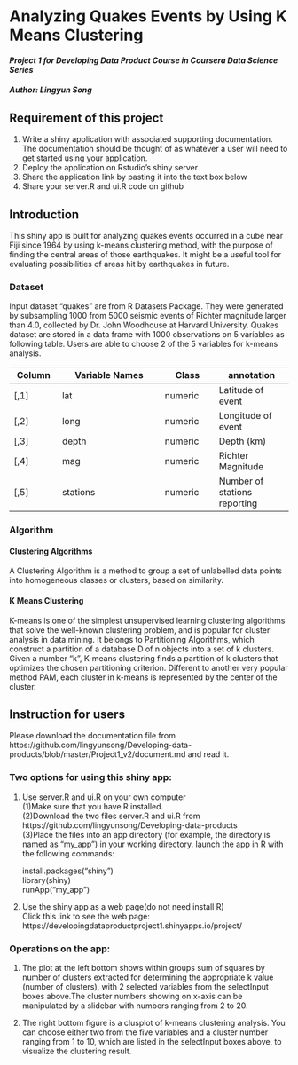 Analyzing Quakes Events by Using K Means Clustering
===================================================

#### *Project 1 for Developing Data Product Course in Coursera Data Science Series*

##### Author: Lingyun Song

Requirement of this project
--------------------------
1. Write a shiny application with associated supporting documentation. The documentation should be thought of as whatever a user will need to get started using your application.
2. Deploy the application on Rstudio's shiny server
3. Share the application link by pasting it into the text box below
4. Share your server.R and ui.R code on github

Introduction
------------

This shiny app is built for analyzing quakes events occurred in a cube near Fiji since 1964 by using k-means clustering method, with the purpose of finding the central areas of those earthquakes. It might be a useful tool for evaluating possibilities of areas hit by earthquakes in future.

### Dataset
Input dataset "quakes" are from R Datasets Package. They were generated by subsampling 1000  from 5000 seismic events of Richter magnitude larger than 4.0, collected by Dr. John Woodhouse at Harvard University. Quakes dataset are stored in a data frame with 1000 observations on 5 variables as following table. Users are able to choose 2 of the 5 variables for k-means analysis.

Column   |  Variable Names  |  Class     |    annotation 
-------  |  --------------- |  --------  |    -----------
[,1]     | lat              |  numeric   |  Latitude of event
[,2]     | long             |  numeric   |  Longitude of event
[,3]     | depth            |  numeric   |  Depth (km)
[,4]     | mag              |  numeric   |  Richter Magnitude
[,5]     | stations         |  numeric   |  Number of stations reporting 

### Algorithm

#### Clustering Algorithms
A Clustering Algorithm is a method to group a set of unlabelled data points into homogeneous classes or clusters, based on similarity.

#### K Means Clustering
K-means is one of the simplest unsupervised learning clustering algorithms that solve the well-known clustering problem, and is popular for cluster analysis in data mining. It belongs to Partitioning Algorithms, which construct a partition of a database D of n objects into a set of k clusters. Given a number "k", K-means clustering finds a partition of k clusters that optimizes the chosen partitioning criterion. Different to another very popular method PAM, each cluster in k-means is represented by the center of the cluster.

Instruction for users
---------------------
Please download the documentation file from https://github.com/lingyunsong/Developing-data-products/blob/master/Project1_v2/document.md  and read it.    

### Two options for using this shiny app:
1. Use server.R and ui.R on your own computer   
(1)Make sure that you have R installed.  
(2)Download the two files server.R and ui.R from https://github.com/lingyunsong/Developing-data-products   
(3)Place the files into an app directory (for example, the directory is named as "my_app") in your working directory. launch the app in R with the following commands:  

      install.packages("shiny")  
      library(shiny)  
      runApp("my_app")  

2. Use the shiny app as a web page(do not need install R)  
Click this link to see the web page: https://developingdataproductproject1.shinyapps.io/project/

### Operations on the app:

1. The plot at the left bottom shows within groups sum of squares by number of clusters extracted for determining the appropriate k value (number of clusters), with 2 selected variables from the selectInput boxes above.The cluster numbers showing on x-axis can be manipulated by a slidebar with numbers ranging from 2 to 20. 

2. The right bottom figure is a clusplot of k-means clustering analysis. You can choose either two from the five variables and a cluster number ranging from 1 to 10, which are listed in the selectInput boxes above,  to visualize the clustering result.
